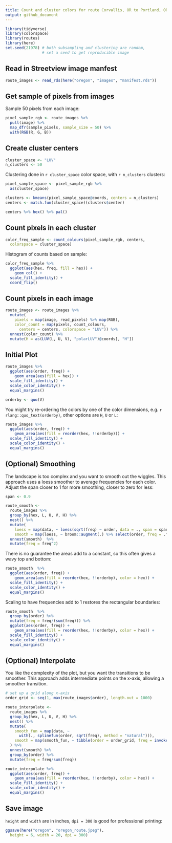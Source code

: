 ```yaml
---
title: Count and cluster colors for route Corvallis, OR to Portland, OR 
output: github_document
---
```


```r
library(tidyverse)
library(colorspace)
library(routes)
library(here)
set.seed(21978) # both subsampling and clustering are random, 
                # set a seed to get reproducible image
```


## Read in Streetview image manfest

```r
route_images <- read_rds(here("oregon", "images", "manifest.rds"))
```

## Get sample of pixels from images

Sample 50 pixels from each image:
```r
pixel_sample_rgb <- route_images %>% 
  pull(image) %>% 
  map_dfr(sample_pixels, sample_size = 50) %>% 
  with(RGB(R, G, B)) 
```

## Create cluster centers
```r
cluster_space <- "LUV"
n_clusters <- 50
```

Clustering done in `r cluster_space` color space, with `r n_clusters` clusters:
```r
pixel_sample_space <- pixel_sample_rgb %>% 
  as(cluster_space)

clusters <- kmeans(pixel_sample_space@coords, centers = n_clusters)
centers <- match.fun(cluster_space)(clusters$center)

centers %>% hex() %>% pal()
```

## Count pixels in each cluster

```r
color_freq_sample <- count_colours(pixel_sample_rgb, centers,
  colorspace = cluster_space)
```

Histogram of counts based on sample:
```r
color_freq_sample %>% 
  ggplot(aes(hex, freq, fill = hex)) +
    geom_col() +
  scale_fill_identity() +
  coord_flip()
```

## Count pixels in each image

```r
route_images <- route_images %>% 
  mutate(
    pixels = map(image, read_pixels) %>% map(RGB),
    color_count = map(pixels, count_colours, 
      centers = centers, colorspace = "LUV")) %>% 
  unnest(color_count) %>% 
  mutate(H = as(LUV(L, U, V), "polarLUV")@coords[, "H"])
```

## Initial Plot

```r
route_images %>% 
  ggplot(aes(order, freq)) +
    geom_area(aes(fill = hex)) +
  scale_fill_identity() +
  scale_color_identity() +
  equal_margins()
```

```r
orderby <- quo(V)
```

You might try re-ordering the colors by one of the color dimensions, e.g. `r rlang::quo_text(orderby)`, other options are `H`, `U` or `L`:
```r
route_images %>% 
  ggplot(aes(order, freq)) +
    geom_area(aes(fill = reorder(hex, !!orderby))) +
  scale_fill_identity() +
  scale_color_identity() +
  equal_margins()
```

## (Optional) Smoothing

The landscape is too complex and you want to smooth out the wiggles.  This approach uses a loess smoother to average frequencies for each color.  Adjust the span closer to 1 for more smoothing, closer to zero for less:
```r
span <- 0.9
```

```r
route_smooth <- 
  route_images %>% 
  group_by(hex, L, U, V, H) %>% 
  nest() %>% 
  mutate(
    loess = map(data, ~ loess(sqrt(freq) ~ order, data = ., span = span)),
    smooth = map(loess, ~ broom::augment(.) %>% select(order, freq = .fitted))) %>% 
  unnest(smooth)  %>% 
  mutate(freq = freq^2) 
```

There is no guarantee the areas add to a constant, so this often gives a wavy top and bottom:
```r
route_smooth  %>% 
  ggplot(aes(order, freq)) +
    geom_area(aes(fill = reorder(hex, !!orderby), color = hex)) +
  scale_fill_identity() +
  scale_color_identity() +
  equal_margins()
```

Scaling to have frequencies add to 1 restores the rectangular boundaries:
```r
route_smooth  %>% 
  group_by(order) %>% 
  mutate(freq = freq/(sum(freq))) %>% 
  ggplot(aes(order, freq)) +
    geom_area(aes(fill = reorder(hex, !!orderby), color = hex)) +
  scale_fill_identity() +
  scale_color_identity() +
  equal_margins() 
```

## (Optional) Interpolate

You like the complexity of the plot, but you want the transitions to be smoother.  This approach adds intermediate points on the x-axis, allowing a smoother transition.

```r
# set up a grid along x-axis
order_grid <- seq(1, max(route_images$order), length.out = 1000)
```

```r
route_interpolate <- 
  route_images %>% 
  group_by(hex, L, U, V, H) %>% 
  nest() %>% 
  mutate(
    smooth_fun = map(data, ~ 
      with(., splinefun(order, sqrt(freq), method = "natural"))),
    smooth = map(smooth_fun, ~ tibble(order = order_grid, freq = invoke(., x = order_grid)^2))
  ) %>% 
  unnest(smooth) %>%  
  group_by(order) %>% 
  mutate(freq = freq/sum(freq)) 
```

```r
route_interpolate %>% 
  ggplot(aes(order, freq)) +
    geom_area(aes(fill = reorder(hex, !!orderby), color = hex)) +
  scale_fill_identity() +
  scale_color_identity() +
  equal_margins()
```

## Save image

`height` and `width` are in inches, `dpi = 300` is good for professional printing:
```r
ggsave(here("oregon", "oregon_route.jpeg"), 
  height = 6, width = 20, dpi = 300)
```
